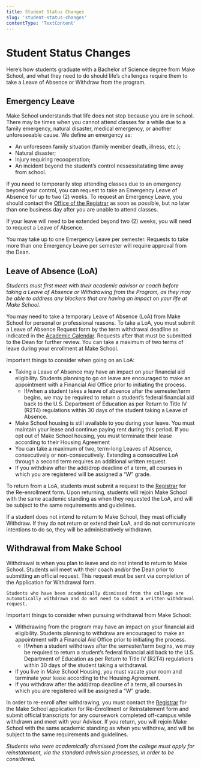 ```yaml
---
title: Student Status Changes
slug: 'student-status-changes'
contentType: 'TextContent'
---
```


# Student Status Changes

Here’s how students graduate with a Bachelor of Science degree from Make School, and what they need
to do should life’s challenges require them to take a Leave of Absence or Withdraw from the program.

## Emergency Leave

Make School understands that life does not stop because you are in school. There may be times when
you cannot attend classes for a while due to a family emergency, natural disaster, medical
emergency, or another unforeseeable cause. We define an emergency as:

- An unforeseen family situation (family member death, illness, etc.);
- Natural disaster;
- Injury requiring recooperation;
- An incident beyond the student’s control nessessitatating time away from school.

If you need to temporarily stop attending classes due to an emergency beyond your control, you can
request to take an Emergency Leave of Absence for up to two (2) weeks. To request an Emergency
Leave, you should contact the [Office of the Registrar](mailto:registrar@makeschool.org) as soon as
possible, but no later than one business day after you are unable to attend classes.

If your leave will need to be extended beyond two (2) weeks, you will need to request a Leave of
Absence.

You may take up to one Emergency Leave per semester. Requests to take more than one Emergency Leave
per semester will require approval from the Dean.

## Leave of Absence (LoA)

_Students must first meet with their academic advisor or coach before taking a Leave of Absence or
Withdrawing from the Program, as they may be able to address any blockers that are having an impact
on your life at Make School._

You may need to take a temporary Leave of Absence (LoA) from Make School for personal or
professional reasons. To take a LoA, you must submit a Leave of Absence Request form by the term
withdrawal deadline as indicated in the [Academic Calendar](http://make.sc/academic-calendar).
Requests after that must be submitted to the Dean for further review. You can take a maximum of two
terms of leave during your enrollment at Make School.

Important things to consider when going on an LoA:

- Taking a Leave of Absence may have an impact on your financial aid eligibility. Students planning
  to go on leave are encouraged to make an appointment with a Financial Aid Office prior to
  initiating the process.
  - If/when a student takes a leave of absence after the semester/term begins, we may be required to
    return a student’s federal financial aid back to the U.S. Department of Education as per Return
    to Title IV (R2T4) regulations within 30 days of the student taking a Leave of Absence.
- Make School housing is still available to you during your leave. You must maintain your lease and
  continue paying rent during this period. If you opt out of Make School housing, you must terminate
  their lease according to their Housing Agreement
- You can take a maximum of two, term-long Leaves of Absence, consecutively or non-consecutively.
  Extending a consecutive LoA through a second term requires an additional written request.
- If you withdraw after the add/drop deadline of a term, all courses in which you are registered
  will be assigned a “W” grade.

To return from a LoA, students must submit a request to the
[Registrar](mailto:registrar@makeschool.org) for the Re-enrollment form. Upon returning, students
will rejoin Make School with the same academic standing as when they requested the LoA, and will be
subject to the same requirements and guidelines.

If a student does not intend to return to Make School, they must officially Withdraw. If they do not
return or extend their LoA, and do not communicate intentions to do so, they will be
administratively withdrawn.

## Withdrawal from Make School

Withdrawal is when you plan to leave and do not intend to return to Make School. Students will meet
with their coach and/or the Dean prior to submitting an official request. This request must be sent
via completion of the Application for Withdrawal form.

```
Students who have been academically dismissed from the college are automatically withdrawn and do not need to submit a written withdrawal request.
```

Important things to consider when pursuing withdrawal from Make School:

- Withdrawing from the program may have an impact on your financial aid eligibility. Students
  planning to withdraw are encouraged to make an appointment with a Financial Aid Office prior to
  initiating the process.
  - If/when a student withdraws after the semester/term begins, we may be required to return a
    student’s federal financial aid back to the U.S. Department of Education as per Return to Title
    IV (R2T4) regulations within 30 days of the student taking a withdrawal.
- If you live in Make School Housing, you must vacate your room and terminate your lease according
  to the Housing Agreement.
- If you withdraw after the add/drop deadline of a term, all courses in which you are registered
  will be assigned a “W” grade.

In order to re-enroll after withdrawing, you must contact the
[Registrar](mailto:registrar@makeschool.org) for the Make School application for Re-Enrollment or
Reinstatement form and submit official transcripts for any coursework completed off-campus while
withdrawn and meet with your Advisor. If you return, you will rejoin Make School with the same
academic standing as when you withdrew, and will be subject to the same requirements and guidelines.

_Students who were academically dismissed from the college must apply for reinstatement, via the
standard admission processes, in order to be considered._
